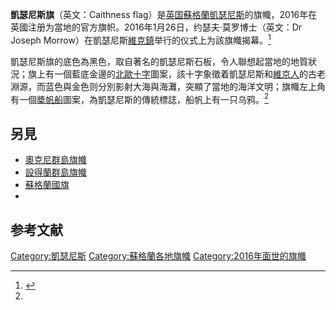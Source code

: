 {{NoteTA|G1=UK}}
{{Infobox flag
| Name = 凯瑟尼斯旗
| Article = 
| Type = 
| Image = Flag of Caithness.svg
| Use = 
| Symbol = 
| Proportion = 3:5
| Adoption = 2016年1月26日
| Design = 
| Designer = 
}}
'''凱瑟尼斯旗'''（英文：Caithness flag）是[[英国|英国]][[蘇格蘭|蘇格蘭]][[凱瑟尼斯|凱瑟尼斯]]的旗幟，2016年在英國{{le|旗幟協會|Flag Institute}}注册为當地的官方旗帜。2016年1月26日，{{le|皇家紋章大臣|Lord Lyon King of Arms}}约瑟夫·莫罗博士（英文：Dr Joseph Morrow）在凱瑟尼斯[[維克_(蘇格蘭)|維克鎮]]举行的仪式上为該旗幟揭幕。<ref name="courier">{{cite web|url=https://web.archive.org/web/20160229140434/http://www.johnogroat-journal.co.uk/News/New-Caithness-flag-unveiled-at-Wick-ceremony-26012016.htm|title=VIDEO - New Caithness flag unveiled at Wick ceremony|publisher=John O'Groats Journal and Caithness Courier|archive-date=2016-02-29}}</ref>

凱瑟尼斯旗的底色為黑色，取自著名的凱瑟尼斯石板，令人聯想起當地的地質狀況；旗上有一個藍底金邊的[[北歐十字|北歐十字]]圖案，該十字象徵着凱瑟尼斯和[[維京人|維京人]]的古老淵源，而蓝色與金色则分別影射大海與海灘，突顯了當地的海洋文明；旗幟左上角有一個[[槳帆船|槳帆船]]圖案，為凱瑟尼斯的傳統標誌，船帆上有一只乌鸦。<ref name="courier"/>

==另見==
* [[奧克尼群島旗幟|奧克尼群島旗幟]]
* [[設得蘭群島旗幟|設得蘭群島旗幟]]
* [[蘇格蘭國旗|蘇格蘭國旗]]
* {{le|蘇格蘭旗幟列表|List of Scottish flags}}

==参考文献==
{{Reflist}}

[[Category:凱瑟尼斯|Category:凱瑟尼斯]]
[[Category:蘇格蘭各地旗幟|Category:蘇格蘭各地旗幟]]
[[Category:2016年面世的旗幟|Category:2016年面世的旗幟]]